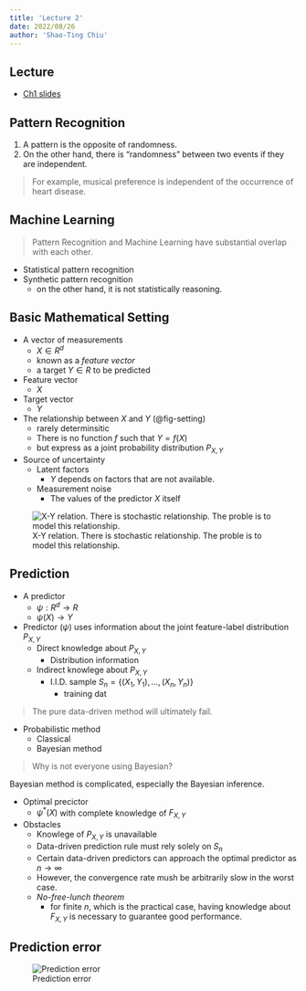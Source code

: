 ```yaml
---
title: 'Lecture 2'
date: 2022/08/26
author: 'Shao-Ting Chiu'
---
```


## Lecture

- [Ch1 slides](https://tamucs-my.sharepoint.com/:b:/g/personal/stchiu_tamu_edu/EX5AsYOTIeJCv0bQtxTiNfUB7c8wSA40jpmOgTCORBBLnw?e=auUpBt)


## Pattern Recognition

1. A pattern is the opposite of randomness.
1. On the other hand, there is "randomness" between two events if they are independent.


> For example, musical preference is independent of the occurrence of heart disease.

## Machine Learning

> Pattern Recognition and Machine Learning have substantial overlap with each other.

- Statistical pattern recognition
- Synthetic pattern recognition
    - on the other hand, it is not statistically reasoning.

## Basic Mathematical Setting

- A vector of measurements
    - $X\in R^d$
    - known as a *feature vector*
    - a target $Y\in R$ to be predicted
- Feature vector
    - $X$
- Target vector
    - $Y$
- The relationship between $X$ and $Y$ (@fig-setting)
    - rarely determinsitic
    - There is no function $f$ such that $Y=f(X)$
    - but express as a joint probability distribution $P_{X,Y}$
- Source of uncertainty
    - Latent factors
        - $Y$ depends on factors that are not available.
    - Measurement noise
        - The values of the predictor $X$ itself

![X-Y relation. There is stochastic relationship. The proble is to model this relationship.](img/ch2_mathmatical-setting.png){#fig-setting}

## Prediction

- A predictor
    - $\psi: R^d \to R$
    - $\psi(X) \to Y$
- Predictor ($\psi$) uses information about the joint feature-label distribution $P_{X,Y}$
    - Direct knowledge about $P_{X,Y}$
        - Distribution information
    - Indirect knowlege about $P_{X,Y}$
        - I.I.D. sample $S_n =\{(X_1,Y_1),...,(X_n, Y_n)\}$
            - training dat
            
> The pure data-driven method will ultimately fail.

- Probabilistic method
    - Classical
    - Bayesian method

> Why is not everyone using Bayesian?

Bayesian method is complicated, especially the Bayesian inference.

- Optimal precictor
    - $\psi^{*}(X)$ with complete knowledge of $F_{X,Y}$
- Obstacles
    - Knowlege of $P_{X,Y}$ is unavailable
    - Data-driven prediction rule must rely solely on $S_{n}$
    - Certain data-driven predictors can approach the optimal predictor as $n\to \infty$
    - However, the convergence rate mush be arbitrarily slow in the worst case.
    - *No-free-lunch theorem*
        - for finite $n$, which is the practical case, having knowledge about $F_{X,Y}$ is necessary to guarantee good performance.


## Prediction error




![Prediction error](img/ch2_error.png){#fig-error}
